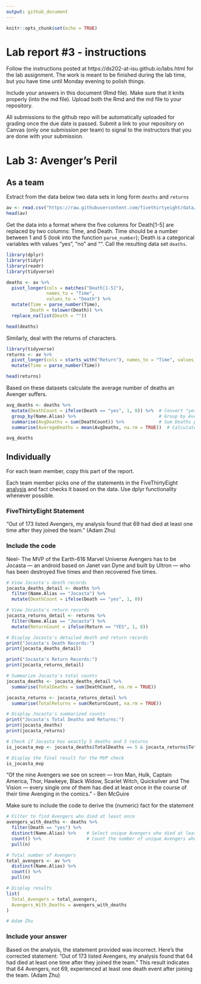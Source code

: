 ```yaml
---
output: github_document
---
```


<!-- README.md is generated from README.Rmd. Please edit the README.Rmd file -->


```r
knitr::opts_chunk$set(echo = TRUE)
```

# Lab report #3 - instructions

Follow the instructions posted at https://ds202-at-isu.github.io/labs.html for the lab assignment. The work is meant to be finished during the lab time, but you have time until Monday evening to polish things.

Include your answers in this document (Rmd file). Make sure that it knits properly (into the md file). Upload both the Rmd and the md file to your repository.  

All submissions to the github repo will be automatically uploaded for grading once the due date is passed.
Submit a link to your repository on Canvas (only one submission per team) to signal to the instructors that you are done with your submission.

# Lab 3: Avenger's Peril

## As a team

Extract from the data below two data sets in long form `deaths` and `returns`

```r
av <- read.csv("https://raw.githubusercontent.com/fivethirtyeight/data/master/avengers/avengers.csv", stringsAsFactors = FALSE)
head(av)
```

Get the data into a format where the five columns for Death[1-5] are replaced by two columns: Time, and Death. Time should be a number between 1 and 5 (look into the function `parse_number`); Death is a categorical variables with values "yes", "no" and "". Call the resulting data set `deaths`. 

```r
library(dplyr)
library(tidyr)
library(readr)
library(tidyverse)

deaths <- av %>%
  pivot_longer(cols = matches("Death[1-5]"),
               names_to = "Time",
               values_to = "Death") %>%
  mutate(Time = parse_number(Time),
         Death = tolower(Death)) %>%
  replace_na(list(Death = ""))

head(deaths)
```

Similarly, deal with the returns of characters.

```r
library(tidyverse)
returns <- av %>%
  pivot_longer(cols = starts_with("Return"), names_to = "Time", values_to = "Return") %>%
  mutate(Time = parse_number(Time))

head(returns)
```

Based on these datasets calculate the average number of deaths an Avenger suffers. 

```r
avg_deaths <- deaths %>%
  mutate(DeathCount = ifelse(Death == "yes", 1, 0)) %>%  # Convert "yes" to 1, others to 0
  group_by(Name.Alias) %>%                               # Group by Avenger name
  summarise(AvgDeaths = sum(DeathCount)) %>%             # Sum Deaths per Avenger
  summarise(AverageDeaths = mean(AvgDeaths, na.rm = TRUE))  # Calculate overall average

avg_deaths
```

## Individually

For each team member, copy this part of the report. 

Each team member picks one of the statements in the FiveThirtyEight [analysis](https://fivethirtyeight.com/features/avengers-death-comics-age-of-ultron/) and fact checks it based on the data. Use dplyr functionality whenever possible.

### FiveThirtyEight Statement

"Out of 173 listed Avengers, my analysis found that 69 had died at least one time after they joined the team." (Adam Zhu)

### Include the code


Neel- The MVP of the Earth-616 Marvel Universe Avengers has to be Jocasta — an android based on Janet van Dyne and built by Ultron — who has been destroyed five times and then recovered five times.
```r
# View Jocasta's death records
jocasta_deaths_detail <- deaths %>%
  filter(Name.Alias == "Jocasta") %>%
  mutate(DeathCount = ifelse(Death == "yes", 1, 0))

# View Jocasta's return records
jocasta_returns_detail <- returns %>%
  filter(Name.Alias == "Jocasta") %>%
  mutate(ReturnCount = ifelse(Return == "YES", 1, 0))

# Display Jocasta's detailed death and return records
print("Jocasta's Death Records:")
print(jocasta_deaths_detail)

print("Jocasta's Return Records:")
print(jocasta_returns_detail)

# Summarize Jocasta's total counts
jocasta_deaths <- jocasta_deaths_detail %>%
  summarise(TotalDeaths = sum(DeathCount, na.rm = TRUE))

jocasta_returns <- jocasta_returns_detail %>%
  summarise(TotalReturns = sum(ReturnCount, na.rm = TRUE))

# Display Jocasta's summarized counts
print("Jocasta's Total Deaths and Returns:")
print(jocasta_deaths)
print(jocasta_returns)

# Check if Jocasta has exactly 5 deaths and 5 returns
is_jocasta_mvp <- jocasta_deaths$TotalDeaths == 5 & jocasta_returns$TotalReturns == 5

# Display the final result for the MVP check
is_jocasta_mvp

```

"Of the nine Avengers we see on screen — Iron Man, Hulk, Captain America, Thor, Hawkeye, Black Widow, Scarlet Witch, Quicksilver and The Vision — every single one of them has died at least once in the course of their time Avenging in the comics." - Ben McGuire


Make sure to include the code to derive the (numeric) fact for the statement
```r
# Filter to find Avengers who died at least once
avengers_with_deaths <- deaths %>%
  filter(Death == "yes") %>%
  distinct(Name.Alias) %>%    # Select unique Avengers who died at least once
  count() %>%                 # Count the number of unique Avengers who died
  pull(n)

# Total number of Avengers
total_avengers <- av %>%
  distinct(Name.Alias) %>%
  count() %>%
  pull(n)

# Display results
list(
  Total_Avengers = total_avengers,
  Avengers_With_Deaths = avengers_with_deaths
)

# Adam Zhu
```

### Include your answer
Based on the analysis, the statement provided was incorrect. Here’s the corrected statement: “Out of 173 listed Avengers, my analysis found that 64 had died at least one time after they joined the team.”
This result indicates that 64 Avengers, not 69, experienced at least one death event after joining the team. (Adam Zhu)
